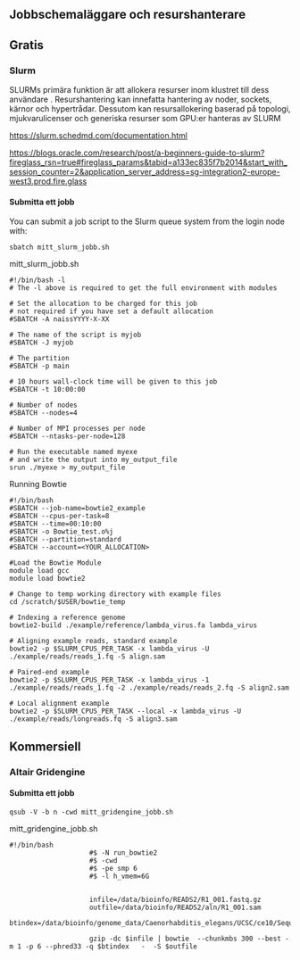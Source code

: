 ## Jobbschemaläggare och resurshanterare

## Gratis

### Slurm

SLURMs primära funktion är att allokera resurser inom klustret till dess användare . Resurshantering kan innefatta hantering av noder, sockets, kärnor och hypertrådar. Dessutom kan resursallokering baserad på topologi, mjukvarulicenser och generiska resurser som GPU:er hanteras av SLURM

<https://slurm.schedmd.com/documentation.html>

<https://blogs.oracle.com/research/post/a-beginners-guide-to-slurm?fireglass_rsn=true#fireglass_params&tabid=a133ec835f7b2014&start_with_session_counter=2&application_server_address=sg-integration2-europe-west3.prod.fire.glass>

#### Submitta ett jobb

You can submit a job script to the Slurm queue system from the login node with:

```         
sbatch mitt_slurm_jobb.sh
```

mitt_slurm_jobb.sh

```         
#!/bin/bash -l
# The -l above is required to get the full environment with modules

# Set the allocation to be charged for this job
# not required if you have set a default allocation
#SBATCH -A naissYYYY-X-XX

# The name of the script is myjob
#SBATCH -J myjob

# The partition
#SBATCH -p main

# 10 hours wall-clock time will be given to this job
#SBATCH -t 10:00:00

# Number of nodes
#SBATCH --nodes=4

# Number of MPI processes per node
#SBATCH --ntasks-per-node=128

# Run the executable named myexe
# and write the output into my_output_file
srun ./myexe > my_output_file
```

Running Bowtie

```         
#!/bin/bash
#SBATCH --job-name=bowtie2_example
#SBATCH --cpus-per-task=8
#SBATCH --time=00:10:00
#SBATCH -o Bowtie_test.o%j
#SBATCH --partition=standard
#SBATCH --account=<YOUR_ALLOCATION>

#Load the Bowtie Module
module load gcc
module load bowtie2

# Change to temp working directory with example files
cd /scratch/$USER/bowtie_temp

# Indexing a reference genome
bowtie2-build ./example/reference/lambda_virus.fa lambda_virus

# Aligning example reads, standard example
bowtie2 -p $SLURM_CPUS_PER_TASK -x lambda_virus -U ./example/reads/reads_1.fq -S align.sam

# Paired-end example
bowtie2 -p $SLURM_CPUS_PER_TASK -x lambda_virus -1 ./example/reads/reads_1.fq -2 ./example/reads/reads_2.fq -S align2.sam

# Local alignment example
bowtie2 -p $SLURM_CPUS_PER_TASK --local -x lambda_virus -U ./example/reads/longreads.fq -S align3.sam
```

## Kommersiell

### Altair Gridengine

#### Submitta ett jobb

```         
qsub -V -b n -cwd mitt_gridengine_jobb.sh
```

mitt_gridengine_jobb.sh

```         
#!/bin/bash
                    #$ -N run_bowtie2
                    #$ -cwd
                    #$ -pe smp 6
                    #$ -l h_vmem=6G


                    infile=/data/bioinfo/READS2/R1_001.fastq.gz
                    outfile=/data/bioinfo/READS2/aln/R1_001.sam
                    btindex=/data/bioinfo/genome_data/Caenorhabditis_elegans/UCSC/ce10/Sequence/BowtieIndex/genome

                    gzip -dc $infile | bowtie  --chunkmbs 300 --best -m 1 -p 6 --phred33 -q $btindex   -  -S $outfile
```
